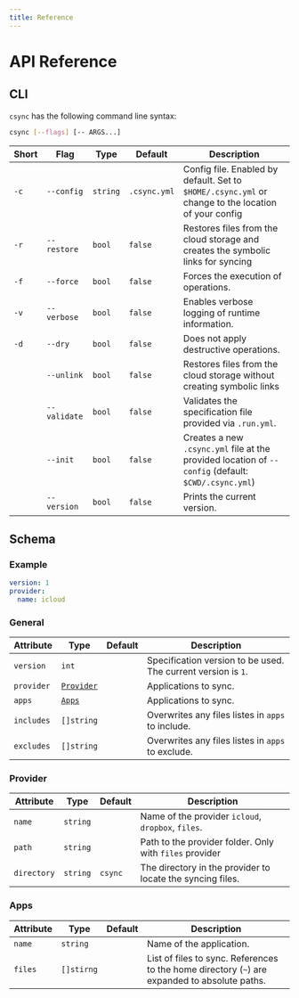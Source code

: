 ```yaml
---
title: Reference
---
```


# API Reference

## CLI

`csync` has the following command line syntax:

```bash
csync [--flags] [-- ARGS...]
```

| Short | Flag | Type | Default | Description |
| - | - | - | - | - |
| `-c` | `--config` | `string` | `.csync.yml` | Config file. Enabled by default. Set to `$HOME/.csync.yml` or change to the location of your config |
| `-r` | `--restore` | `bool` | `false` | Restores files from the cloud storage and creates the symbolic links for syncing |
| `-f` | `--force` | `bool` | `false` | Forces the execution of operations. |
| `-v` | `--verbose` | `bool` | `false` | Enables verbose logging of runtime information. |
| `-d` | `--dry` | `bool` | `false` | Does not apply destructive operations. |
|  | `--unlink` | `bool` | `false` | Restores files from the cloud storage without creating symbolic links |
|  | `--validate` | `bool` | `false` | Validates the specification file provided via `.run.yml`. |
|  | `--init` | `bool` | `false` | Creates a new `.csync.yml` file at the provided location of `--config` (default: `$CWD/.csync.yml`) |
|  | `--version` | `bool` | `false` | Prints the current version. |

## Schema

### Example

```yaml
version: 1
provider:
  name: icloud
```

### General

| Attribute | Type | Default | Description |
| - | - | - | - |
| `version` | `int` | | Specification version to be used. The current version is `1`. |
| `provider` | [`Provider`](#provider) | | Applications to sync. |
| `apps` | [`Apps`](#app) | | Applications to sync. |
| `includes` | `[]string` | | Overwrites any files listes in `apps` to include. |
| `excludes` | `[]string` | | Overwrites any files listes in `apps` to exclude. |

### Provider

| Attribute | Type | Default | Description |
| - | - | - | - |
| `name` | `string` | | Name of the provider `icloud`, `dropbox`, `files`. |
| `path` | `string` | | Path to the provider folder. Only with `files` provider |
| `directory` | `string` | `csync` | The directory in the provider to locate the syncing files. |

### Apps

| Attribute | Type | Default | Description |
| - | - | - | - |
| `name` | `string` | | Name of the application. |
| `files` | `[]stirng` | | List of files to sync. References to the home directory (`~`) are expanded to absolute paths. |